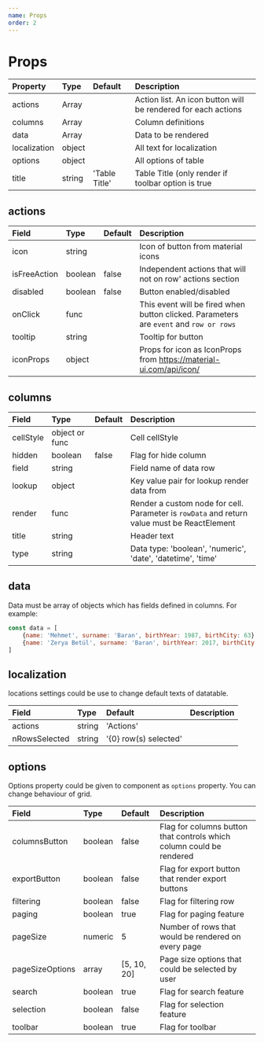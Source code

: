 ```yaml
---
name: Props
order: 2
---
```



# Props

| Property      | Type   | Default           | Description                                                       |
|:--------------|:-------|:------------------|:------------------------------------------------------------------|
| actions       | Array  |                   | Action list. An icon button will be rendered for each actions     |
| columns       | Array  |                   | Column definitions                                                |
| data          | Array  |                   | Data to be rendered                                               |
| localization  | object |                   | All text for localization                                         |
| options       | object |                   | All options of table                                              |
| title         | string | 'Table Title'     | Table Title (only render if toolbar option is true                |


## actions

| Field         | Type      | Default   | Description                                                                               |
|:--------------|:----------|:----------|:------------------------------------------------------------------------------------------|
| icon          | string    |           | Icon of button from material icons                                                        |
| isFreeAction  | boolean   | false     | Independent actions that will not on row' actions section                                 |
| disabled      | boolean   | false     | Button enabled/disabled                                                                   |
| onClick       | func      |           | This event will be fired when button clicked. Parameters are `event` and `row or rows`    |
| tooltip       | string    |           | Tooltip for button                                                                        |
| iconProps     | object    |           | Props for icon as IconProps from https://material-ui.com/api/icon/                        |

## columns

| Field     | Type            | Default   | Description                                                                                   |
|:----------|:----------------|:----------|:----------------------------------------------------------------------------------------------|
| cellStyle | object or func  |           | Cell cellStyle                                                                                |
| hidden    | boolean         | false     | Flag for hide column                                                                          |
| field     | string          |           | Field name of data row                                                                        |
| lookup    | object          |           | Key value pair for lookup render data from                                                    |
| render    | func            |           | Render a custom node for cell. Parameter is `rowData` and return value must be ReactElement   |
| title     | string          |           | Header text                                                                                   |
| type      | string          |           | Data type: 'boolean', 'numeric', 'date', 'datetime', 'time'                                   |

## data

Data must be array of objects which has fields defined in columns. For example:

```js
const data = [
    {name: 'Mehmet', surname: 'Baran', birthYear: 1987, birthCity: 63},
    {name: 'Zerya Betül', surname: 'Baran', birthYear: 2017, birthCity: 34},
]

```

## localization

locations settings could be use to change default texts of datatable.

| Field         | Type    | Default               | Description         |
|:--------------|:--------|:----------------------|:--------------------|
| actions       | string  | 'Actions'             |                     |
| nRowsSelected | string  | '{0} row(s) selected' |                     |

## options

Options property could be given to component as `options` property. You can change behaviour of grid.

| Field             | Type      | Default       | Description                                                                       |
|:------------------|:----------|:--------------|:----------------------------------------------------------------------------------|
| columnsButton     | boolean   | false         | Flag for columns button that controls which column could be rendered              |
| exportButton      | boolean   | false         | Flag for export button that render export buttons                                 |
| filtering         | boolean   | false         | Flag for filtering row                                                            |
| paging            | boolean   | true          | Flag for paging feature                                                           |
| pageSize          | numeric   | 5             | Number of rows that would be rendered on every page                               |
| pageSizeOptions   | array     | [5, 10, 20]   | Page size options that could be selected by user                                  |
| search            | boolean   | true          | Flag for search feature                                                           |
| selection         | boolean   | false         | Flag for selection feature                                                        |
| toolbar           | boolean   | true          | Flag for toolbar                                                                  |